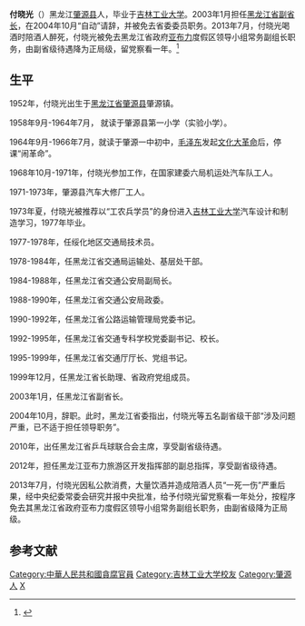 '''付晓光'''（{{bd|1952年|5月|||catIdx=F}}）黑龙江[[肇源县|肇源县]]人，毕业于[[吉林工业大学|吉林工业大学]]。2003年1月担任[[黑龙江省|黑龙江省副省长]]，在2004年10月“自动”请辞，并被免去省委委员职务。2013年7月，付晓光喝酒时陪酒人醉死，付晓光被免去黑龙江省政府[[亚布力|亚布力]]度假区领导小组常务副组长职务，由副省级待遇降为正局级，留党察看一年。<ref name="fish" >{{cite web |url=http://politics.caijing.com.cn/2013-12-17/113703422.html |title=冷眼：“喝死人”的副省级官员付晓光还做过什么 |accessdate=2013 |publisher=财经网 |work= |language=zh-hans |archive-date=2018-02-11 |archive-url=https://web.archive.org/web/20180211160134/http://politics.caijing.com.cn/2013-12-17/113703422.html |dead-url=no }}</ref>

==生平==
1952年，付晓光出生于[[黑龙江省|黑龙江省]][[肇源县|肇源县]]肇源镇。

1958年9月-1964年7月， 就读于肇源县第一小学（实验小学）。

1964年9月-1966年7月，就读于肇源一中初中，[[毛泽东|毛泽东]]发起[[文化大革命|文化大革命]]后，停课“闹革命”。

1968年10月-1971年，付晓光参加工作，在国家建委六局机运处汽车队工人。

1971-1973年，肇源县汽车大修厂工人。

1973年夏，付晓光被推荐以“工农兵学员”的身份进入[[吉林工业大学|吉林工业大学]]汽车设计和制造学习，1977年毕业。

1977-1978年，任绥化地区交通局技术员。

1978-1984年，任黑龙江省交通局运输处、基层处干部。

1984-1988年，任黑龙江省交通公安局副局长。

1988-1990年，任黑龙江省交通公安局政委。

1990-1992年，任黑龙江省公路运输管理局党委书记。

1992-1995年，任黑龙江省交通专科学校党委副书记、校长。

1995-1999年，任黑龙江省交通厅厅长、党组书记。

1999年12月，任黑龙江省长助理、省政府党组成员。

2003年1月，任黑龙江省副省长。

2004年10月，辞职。此时，黑龙江省委指出，付晓光等五名副省级干部“涉及问题严重，已不适于担任领导职务”。

2010年，出任黑龙江省乒乓球联合会主席，享受副省级待遇。

2012年，担任黑龙江亚布力旅游区开发指挥部的副总指挥，享受副省级待遇。

2013年7月，付晓光因私公款消费，大量饮酒并造成陪酒人员“一死一伤”严重后果，经中央纪委常委会研究并报中央批准，给予付晓光留党察看一年处分，按程序免去其黑龙江省政府亚布力度假区领导小组常务副组长职务，由副省级降为正局级。

==参考文献==
{{reflist}}
{{中共十八大以来的反腐败工作}}

{{DEFAULTSORT:Fù Xiǎoguāng}}
[[Category:中華人民共和國貪腐官員|Category:中華人民共和國貪腐官員]]
[[Category:吉林工业大学校友|Category:吉林工业大学校友]]
[[Category:肇源人|Category:肇源人]]
[[Category:付姓|X]]